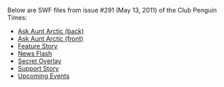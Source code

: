 {{NeedSWFs}}
Below are SWF files from issue #291 (May 13, 2011) of the Club Penguin Times:

*[[Media:News291AskAuntArcticBack.swf|Ask Aunt Arctic (back)]]
*[[Media:News291AskAuntArcticFront.swf|Ask Aunt Arctic (front)]]
*[[Media:News291FeatureStory.swf|Feature Story]]
*[[Media:News291NewsFlash.swf|News Flash]]
*[[Media:News291SecretOverlay.swf|Secret Overlay]]
*[[Media:News291SupportStory.swf|Support Story]]
*[[Media:News291UpcomingEvents.swf|Upcoming Events]]